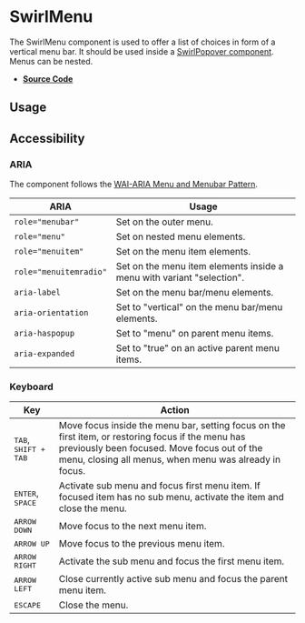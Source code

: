 
<Meta title="Components/SwirlMenu" />

# SwirlMenu

The SwirlMenu component is used to offer a list of choices in form of a vertical
menu bar. It should be used inside a
[SwirlPopover component](?path=/docs/components-swirlpopover--swirl-popover).
Menus can be nested.

- **[Source Code](https://github.com/flip-corp/swirl/tree/main/packages/swirl-components/src/components/swirl-menu)**

## Usage

<Canvas withSource="open">
  <Story id="components-swirlmenu--swirl-menu" />
</Canvas>

<ArgsTable story="." />

## Accessibility

### ARIA

The component follows the
[WAI-ARIA Menu and Menubar Pattern](https://www.w3.org/WAI/ARIA/apg/patterns/menubar/).

| ARIA                   | Usage                                                                 |
| ---------------------- | --------------------------------------------------------------------- |
| `role="menubar"`       | Set on the outer menu.                                                |
| `role="menu"`          | Set on nested menu elements.                                          |
| `role="menuitem"`      | Set on the menu item elements.                                        |
| `role="menuitemradio"` | Set on the menu item elements inside a menu with variant "selection". |
| `aria-label`           | Set on the menu bar/menu elements.                                    |
| `aria-orientation`     | Set to "vertical" on the menu bar/menu elements.                      |
| `aria-haspopup`        | Set to "menu" on parent menu items.                                   |
| `aria-expanded`        | Set to "true" on an active parent menu items.                         |

### Keyboard

| Key                                    | Action                                                                                                                                                                                                      |
| -------------------------------------- | ----------------------------------------------------------------------------------------------------------------------------------------------------------------------------------------------------------- |
| <kbd>TAB</kbd>, <kbd>SHIFT + TAB</kbd> | Move focus inside the menu bar, setting focus on the first item, or restoring focus if the menu has previously been focused. Move focus out of the menu, closing all menus, when menu was already in focus. |
| <kbd>ENTER</kbd>, <kbd>SPACE</kbd>     | Activate sub menu and focus first menu item. If focused item has no sub menu, activate the item and close the menu.                                                                                         |
| <kbd>ARROW DOWN</kbd>                  | Move focus to the next menu item.                                                                                                                                                                           |
| <kbd>ARROW UP</kbd>                    | Move focus to the previous menu item.                                                                                                                                                                       |
| <kbd>ARROW RIGHT</kbd>                 | Activate the sub menu and focus the first menu item.                                                                                                                                                        |
| <kbd>ARROW LEFT</kbd>                  | Close currently active sub menu and focus the parent menu item.                                                                                                                                             |
| <kbd>ESCAPE</kbd>                      | Close the menu.                                                                                                                                                                                             |
